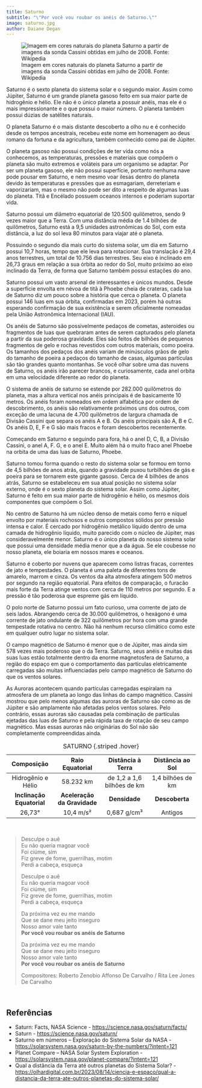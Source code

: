 ```yaml
---
title: Saturno
subtitle: "\"Por você vou roubar os anéis de Saturno.\""
image: saturno.jpg
author: Daiane Degan
---
```


![Imagem em cores naturais do planeta Saturno a partir de imagens da sonda Cassini obtidas em julho de 2008. Fonte: Wikipedia ](saturno.jpg)


Saturno é o sexto planeta do sistema solar e o segundo maior. Assim como Júpiter, Saturno é um grande planeta gasoso feito em sua maior parte de hidrogênio e hélio. Ele não é o único planeta a possuir anéis, mas ele é o mais impressionante e o que  possui o maior número. O planeta também possui dúzias de satélites naturais.

O planeta Saturno é o mais distante descoberto a olho nu e é conhecido desde os tempos ancestrais, recebeu este nome em  homenagem ao deus romano da fortuna e da agricultura, também conhecido como pai de Júpiter.

O planeta gasoso não possui condições de ter vida  como nós a conhecemos, as temperaturas, pressões e materiais que compõem o planeta são muito extremos e voláteis para um organismo se adaptar. Por ser um planeta gasoso, ele não possui superfície, portanto nenhuma nave pode pousar em Saturno, e nem mesmo voar ilesas dentro do planeta devido às temperaturas e pressões que as esmagariam, derreteriam e vaporizariam, mas o mesmo não pode ser dito a respeito de algumas luas do planeta. Titã e Encélado possuem oceanos internos e poderiam suportar vida.

Saturno possui um diâmetro equatorial de 120.500 quilômetros, sendo 9 vezes maior que a Terra. Com uma distância média de 1.4 bilhões de quilômetros, Saturno está a 9,5 unidades astronômicas do Sol, com esta distância, a luz do sol leva 80 minutos para viajar até o planeta.

Possuindo o segundo dia mais curto do sistema solar, um dia em Saturno possui 10,7 horas, tempo que ele leva para rotacionar. Sua translação é 29,4 anos terrestres, um total de 10.756 dias terrestres. Seu eixo é inclinado em 26,73 graus em relação a sua órbita ao redor do Sol, muito próximo ao eixo inclinado da Terra,  de forma que Saturno também possui estações do ano.

Saturno possui um vasto arsenal de interessantes e únicos mundos. Desde a superfície envolta em névoa de titã à Phoebe cheia de crateras, cada lua de Saturno diz um pouco sobre a história que cerca o planeta. O planeta possui 146 luas em sua órbita, confirmadas em 2023, porém há outras esperando confirmação de sua existência e serem oficialmente nomeadas pela União Astronômica Internacional (IAU).

Os anéis de Saturno são possivelmente pedaços de cometas, asteroides ou fragmentos de luas que quebraram antes de serem capturados pelo planeta a partir da sua poderosa gravidade. Eles são feitos de bilhões de pequenos fragmentos de gelo e rochas revestidos com outros materiais, como poeira. Os tamanhos dos pedaços dos anéis variam de minúsculos grãos de gelo do tamanho de poeira a pedaços do tamanho de casas, algumas partículas são tão grandes quanto montanhas. Se você olhar sobre uma das nuvens de Saturno, os anéis irão parecer brancos, e curiosamente, cada anel orbita em uma velocidade diferente ao redor do planeta.

O sistema de anéis de saturno se estende por 282.000 quilômetros do planeta, mas a altura vertical nos anéis principais é de basicamente 10 metros. Os anéis foram nomeados em ordem alfabética por ordem de descobrimento, os anéis são relativamente próximos uns dos outros, com exceção de uma lacuna de 4.700 quilômetros de largura chamada de Divisão Cassini que separa os anéis A e B. Os anéis principais são A, B e C. Os anéis D, E, F e G são mais fracos e foram descobertos recentemente.

Começando em Saturno e seguindo para fora, há o anel D, C, B, a Divisão Cassini, o anel A, F. G, e o anel E. Muito além há o muito fraco anel Phoebe na orbita de uma das luas de Saturno, Phoebe.

Saturno tomou forma quando o resto do sistema solar se formou em torno de 4,5 bilhões de anos atrás, quando a gravidade puxou turbilhões de gás e poeira para se tornarem este gigante gasoso. Cerca de 4 bilhões de anos atrás, Saturno se estabeleceu em sua atual posição no sistema solar externo, onde é o sexto planeta do sistema solar. Assim como Júpiter, Saturno é feito em sua maior parte de hidrogênio e hélio, os mesmos dois componentes que compõem o Sol.

No centro de Saturno há um núcleo denso de metais como ferro e níquel envolto por materiais rochosos e outros compostos sólidos por pressão intensa e calor. É cercado por hidrogênio metálico líquido dentro de uma camada de hidrogênio líquido, muito parecido com o núcleo de Júpiter, mas consideravelmente menor. Saturno é o único planeta do nosso sistema solar que possui uma densidade média menor que a da água. Se ele coubesse no nosso planeta, ele boiaria em nossos mares e oceanos.

Saturno é coberto por nuvens que aparecem como listras fracas, correntes de jato e tempestades. O planeta é uma paleta de diferentes tons de amarelo, marrom e cinza. Os ventos da alta atmosfera atingem 500 metros por segundo na região equatorial. Para efeitos de comparação, o furacão mais forte da Terra atinge ventos com cerca de 110 metros por segundo. E a pressão é tão poderosa que espreme gás em líquido.

O polo norte de Saturno possui um fato curioso, uma corrente de jato de seis lados. Abrangendo cerca de 30.000 quilômetros, o hexágono é uma corrente de jato ondulante de 322 quilômetros por hora com uma grande tempestade rotativa no centro. Não há nenhum recurso climático como este em qualquer outro lugar no sistema solar. 

O campo magnético de Saturno é menor que o de Júpiter, mas ainda sim 578 vezes mais poderoso que o da Terra. Saturno, seus anéis e muitas das suas luas estão totalmente dentro da enorme magnetosfera de Saturno, a região do espaço em que o comportamento das partículas eletricamente carregadas são muitas influenciadas pelo campo magnético de Saturno do que os ventos solares.

As Auroras acontecem quando partículas carregadas espiralam na atmosfera de um planeta ao longo das linhas do campo magnético. Cassini mostrou que pelo menos algumas das auroras de Saturno são como as de Júpiter e são amplamente não afetadas pelos ventos solares. Pelo contrário,  essas auroras são  causadas pela combinação de partículas ejetadas das luas de Saturno e pela rápida taxa de rotação de seu campo magnético. Mas essas auroras não originárias do Sol não são completamente compreendidas ainda.

| **Composição**               | **Raio Equatorial**  | **Distância à Terra** | **Distância ao Sol**  |
|:--------:|:--------:|:--------:|:--------:|
| Hidrogênio e Hélio | 58.232 km | de 1,2 a 1,6 bilhões de km | 1,4 bilhões de km |
| **Inclinação Equatorial**    | **Aceleração da Gravidade** | **Densidade** | **Descoberta** |
| 26,73° | 10,4 m/s² | 0,687 g/cm³ | Antigos |
: SATURNO {.striped .hover}

<br>

> Desculpe o auê<br>
> Eu não queria magoar você<br>
> Foi ciúme, sim<br>
> Fiz greve de fome, guerrilhas, motim<br>
> Perdi a cabeça, esqueça<br>
> 
> Desculpe o auê<br>
> Eu não queria magoar você<br>
> Foi ciúme, sim<br>
> Fiz greve de fome, guerrilhas, motim<br>
> Perdi a cabeça, esqueça<br>
> 
> Da próxima vez eu me mando<br>
> Que se dane meu jeito inseguro<br>
> Nosso amor vale tanto<br>
> **Por você vou roubar os anéis de Saturno**<br>
> 
> Da próxima vez eu me mando<br>
> Que se dane meu jeito inseguro<br>
> Nosso amor vale tanto<br>
> **Por você vou roubar os anéis de Saturno**<br>
>
> Compositores: Roberto Zenobio Affonso De Carvalho / Rita Lee Jones De Carvalho


<br>

## Referências

* Saturn: Facts, NASA Science - <https://science.nasa.gov/saturn/facts/>   
* Saturn - <https://science.nasa.gov/saturn/>  
* Saturno em números – Exploração do Sistema Solar da NASA - <https://solarsystem.nasa.gov/saturn-by-the-numbers/?intent=121>  
* Planet Compare – NASA Solar System Exploration - <https://solarsystem.nasa.gov/planet-compare/?intent=121>  
* Qual a distância da Terra até outros planetas do Sistema Solar? - <https://olhardigital.com.br/2023/08/14/ciencia-e-espaco/qual-a-distancia-da-terra-ate-outros-planetas-do-sistema-solar/>